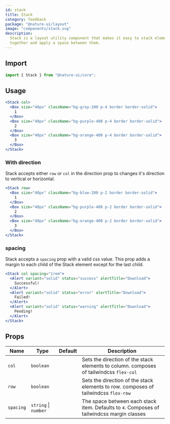 ```yaml
---
id: stack
title: Stack
category: feedback
package: "@nature-ui/layout"
image: "components/stack.svg"
description:
  Stack is a layout utility component that makes it easy to stack elements
  together and apply a space between them.
---
```


## Import

```js
import { Stack } from "@nature-ui/core";
```

## Usage

```jsx
<Stack col>
  <Box size="40px" className="bg-gray-200 p-4 border border-solid">
    1
  </Box>
  <Box size="40px" className="bg-purple-400 p-4 border border-solid">
    2
  </Box>
  <Box size="40px" className="bg-orange-400 p-4 border border-solid">
    3
  </Box>
</Stack>
```

### With direction

Stack accepts either `row` or `col` in the direction prop to changes it's
direction to vertical or horizontal.

```jsx
<Stack row>
  <Box size="40px" className="bg-blue-200 p-2 border border-solid">
    1
  </Box>
  <Box size="40px" className="bg-purple-400 p-2 border border-solid">
    2
  </Box>
  <Box size="40px" className="bg-orange-400 p-2 border border-solid">
    3
  </Box>
</Stack>
```

### spacing

Stack accepts a `spacing` prop with a valid css value. This prop adds a margin
to each child of the Stack element except for the last child.

```jsx
<Stack col spacing="1rem">
  <Alert variant="solid" status="success" alertTitle="Download">
    Successful!
  </Alert>
  <Alert variant="solid" status="error" alertTitle="Download">
    Failed!
  </Alert>
  <Alert variant="solid" status="warning" alertTitle="Download">
    Pending!
  </Alert>
</Stack>
```

## Props

| Name      | Type                 | Default | Description                                                                                |
| --------- | -------------------- | ------- | ------------------------------------------------------------------------------------------ |
| `col`     | `boolean`            |         | Sets the direction of the stack elements to column. composes of tailwindcss `flex-col`     |
| `row`     | `boolean`            |         | Sets the direction of the stack elements to row. composes of tailwindcss `flex-row`        |
| `spacing` | `string` \| `number` |         | The space between each stack item. Defaults to `4`. Composes of tailwindcss margin classes |
